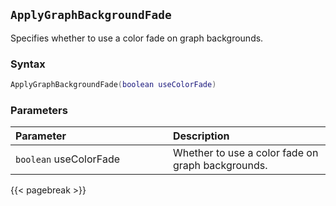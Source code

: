## `ApplyGraphBackgroundFade`

Specifies whether to use a color fade on graph backgrounds.

### Syntax {-}

``` .lua
ApplyGraphBackgroundFade(boolean useColorFade)
```

### Parameters {-}

**Parameter** | **Description**
| :-- | :-- |
`boolean` useColorFade | Whether to use a color fade on graph backgrounds.

{{< pagebreak >}}

